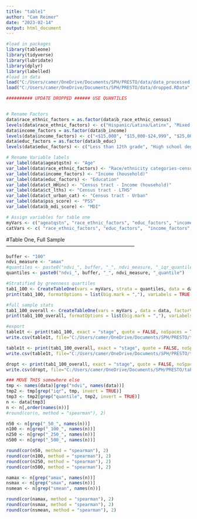 ---
title: "table1"
author: "Cam Reimer"
date: "2023-02-14"
output: html_document
---

```{r}
#load in packages 
library(tableone)
library(tidyverse)
library(lubridate)
library(dplyr)
library(labelled)
#load in data
load("C:/Users/camer/OneDrive/Documents/SPH/PRESTO/data/data_processed.RData")
load("C:/Users/camer/OneDrive/Documents/SPH/PRESTO/data/dropped.RData")
```

```{r}
########## UPDATE DROPPED ###### USE QUANTILES


# Rename Factors
data$race_ethnic_factors = as.factor(data$b_race_ethnic_census)
levels(data$race_ethnic_factors) <- c("Hispanic/Latina/Latinx", "Mixed race, Non-hispanic", "Black, Non-Hispanic", "Asian/Pac Islander, Non-Hispanic", "American Indian/Alaskan Native, Non-Hispanic", "White, Non-Hispanic", "Other race, non-hispanic/missing race")
data$income_factors = as.factor(data$b_income)
levels(data$income_factors) <- c("<$15,000", "$15,000-$24,999", "$25,000-$49,999", "$50,000-$74,999", "$75,000-$99,999", "$100,000-$124.999", "$125,000-$149,999", "$150,000-$199,999", ">=$200,000")
data$educ_factors = as.factor(data$b_educ)
levels(data$educ_factors) <- c("Less than 12th grade", "High school degree/GED", "Some college/vocational school", "College degree (4 years)", "Graduate degree")

# Rename Variable labels 
var_label(data$ageatqstn) <- "Age"
var_label(data$race_ethnic_factors) <- "Race/ethnicity categories-census"
var_label(data$income_factors) <- "Income (household)"
var_label(data$educ_factors) <- "Education"
var_label(data$ct_HHinc) <- "Census tract - Income (household)"
var_label(data$ct_lths) <- "Census tract - LTHS"
var_label(data$ct_urban_cat) <- "Census tract - Urban"
var_label(data$pss_score) <- "PSS"
var_label(data$b_mdi_score) <- "MDI" 

# Assign variables for table one 
myVars <- c("ageatqstn", "race_ethnic_factors", "educ_factors", "income_factors", "ct_HHinc", "ct_lths", "ct_urban_cat", "pss_score", "b_mdi_score")
catVars <- c( "race_ethnic_factors", "educ_factors",  "income_factors", "ct_urban_cat")
```


#Table One, Full Sample ---------------------------------------------------------------------------

```{r}
buffer <- "100"
ndvi_measure <- "amax"
#quantiles <- paste0("ndvi_", buffer, "_", ndvi_measure, "_iqr_quantile")
quantiles <- paste0("ndvi_", buffer, "_", ndvi_measure, "_quantile")

#Stratified by greenness quartiles 
tab1_100 <- CreateTableOne(vars = myVars, strata = quantiles, data = data, factorVars = catVars, test = FALSE)
print(tab1_100, formatOptions = list(big.mark = ","), varLabels = TRUE, dropEqual = TRUE)

#full sample stats
tab1_100_overall <- CreateTableOne(vars = myVars , data = data, factorVars = catVars, test = FALSE)
print(tab1_100_overall, formatOptions = list(big.mark = ","), varLabels = TRUE, dropEqual = TRUE)
```

```{r}
#export 
table1t <- print(tab1_100, exact = "stage", quote = FALSE, noSpaces = TRUE, printToggle = FALSE, varLabels = TRUE, dropEqual = TRUE)
write.csv(table1t, file="C:/Users/camer/OneDrive/Documents/SPH/PRESTO/table1.csv")

table1t <- print(tab1_100_overall, exact = "stage", quote = FALSE, noSpaces = TRUE, printToggle = FALSE, varLabels = TRUE, dropEqual = TRUE)
write.csv(table1t, file="C:/Users/camer/OneDrive/Documents/SPH/PRESTO/table1_overall.csv")

dropt <- print(tab1_100_overall, exact = "stage", quote = FALSE, noSpaces = TRUE, printToggle = FALSE, varLabels = TRUE, dropEqual = TRUE)
write.csv(dropt, file="C:/Users/camer/OneDrive/Documents/SPH/PRESTO/table1_dropped.csv")
```

```{r}
### MOVE THIS somewhere else 
tmp <- names(data)[grep("ndvi", names(data))]
tmp2 <- tmp[grep("iqr", tmp, invert = TRUE)]
tmp3 <- tmp2[grep("quantile", tmp2, invert = TRUE)]
n <- data[tmp3]
n <- n[,order(names(n))]
#round(cor(n, method = "spearman"), 2)

n50 <- n[grep("_50_", names(n))]
n100 <- n[grep("_100_", names(n))]
n250 <- n[grep("_250_", names(n))]
n500 <- n[grep("_500_", names(n))]

round(cor(n50, method = "spearman"), 2)
round(cor(n100, method = "spearman"), 2)
round(cor(n250, method = "spearman"), 2)
round(cor(n500, method = "spearman"), 2)

namax <- n[grep("amax", names(n))]
nsmax <- n[grep("smax", names(n))]
nsmean <- n[grep("smean", names(n))]

round(cor(namax, method = "spearman"), 2)
round(cor(nsmax, method = "spearman"), 2)
round(cor(nsmean, method = "spearman"), 2)
```
